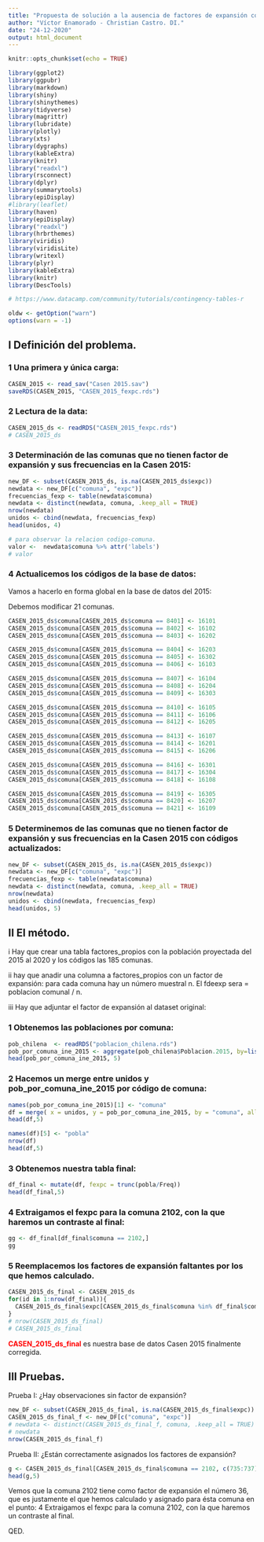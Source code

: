 ```yaml
---
title: "Propuesta de solución a la ausencia de factores de expansión comunales en 185 comunas de la Casen 2015"
author: "Víctor Enamorado - Christian Castro. DI."
date: "24-12-2020"
output: html_document
---
```


```r
knitr::opts_chunk$set(echo = TRUE)

library(ggplot2)
library(ggpubr)
library(markdown)
library(shiny)
library(shinythemes)
library(tidyverse)
library(magrittr)
library(lubridate)
library(plotly)
library(xts)
library(dygraphs)
library(kableExtra)
library(knitr)
library("readxl")
library(rsconnect)
library(dplyr)
library(summarytools)
library(epiDisplay)
#library(leaflet)
library(haven)
library(epiDisplay)
library("readxl")
library(hrbrthemes)
library(viridis)
library(viridisLite)
library(writexl)
library(plyr)
library(kableExtra)
library(knitr)
library(DescTools)

# https://www.datacamp.com/community/tutorials/contingency-tables-r

oldw <- getOption("warn")
options(warn = -1)
```

## I Definición del problema.

### 1 Una primera y única carga:

```r
CASEN_2015 <- read_sav("Casen 2015.sav")
saveRDS(CASEN_2015, "CASEN_2015_fexpc.rds") 
```

### 2 Lectura de la data:

```r
CASEN_2015_ds <- readRDS("CASEN_2015_fexpc.rds")
# CASEN_2015_ds
```

### 3 Determinación de las comunas que no tienen factor de expansión y sus frecuencias en la Casen 2015:

```r
new_DF <- subset(CASEN_2015_ds, is.na(CASEN_2015_ds$expc))
newdata <- new_DF[c("comuna", "expc")]
frecuencias_fexp <- table(newdata$comuna)
newdata <- distinct(newdata, comuna, .keep_all = TRUE)
nrow(newdata)
unidos <- cbind(newdata, frecuencias_fexp)
head(unidos, 4)
```

```r
# para observar la relacion codigo-comuna.
valor <-  newdata$comuna %>% attr('labels')
# valor
```

### 4 Actualicemos los códigos de la base de datos:

Vamos a hacerlo en forma global en la base de datos del 2015:

Debemos modificar 21 comunas.




```r



CASEN_2015_ds$comuna[CASEN_2015_ds$comuna == 8401] <- 16101
CASEN_2015_ds$comuna[CASEN_2015_ds$comuna == 8402] <- 16102
CASEN_2015_ds$comuna[CASEN_2015_ds$comuna == 8403] <- 16202

CASEN_2015_ds$comuna[CASEN_2015_ds$comuna == 8404] <- 16203
CASEN_2015_ds$comuna[CASEN_2015_ds$comuna == 8405] <- 16302
CASEN_2015_ds$comuna[CASEN_2015_ds$comuna == 8406] <- 16103

CASEN_2015_ds$comuna[CASEN_2015_ds$comuna == 8407] <- 16104
CASEN_2015_ds$comuna[CASEN_2015_ds$comuna == 8408] <- 16204
CASEN_2015_ds$comuna[CASEN_2015_ds$comuna == 8409] <- 16303

CASEN_2015_ds$comuna[CASEN_2015_ds$comuna == 8410] <- 16105
CASEN_2015_ds$comuna[CASEN_2015_ds$comuna == 8411] <- 16106
CASEN_2015_ds$comuna[CASEN_2015_ds$comuna == 8412] <- 16205

CASEN_2015_ds$comuna[CASEN_2015_ds$comuna == 8413] <- 16107
CASEN_2015_ds$comuna[CASEN_2015_ds$comuna == 8414] <- 16201
CASEN_2015_ds$comuna[CASEN_2015_ds$comuna == 8415] <- 16206

CASEN_2015_ds$comuna[CASEN_2015_ds$comuna == 8416] <- 16301
CASEN_2015_ds$comuna[CASEN_2015_ds$comuna == 8417] <- 16304
CASEN_2015_ds$comuna[CASEN_2015_ds$comuna == 8418] <- 16108

CASEN_2015_ds$comuna[CASEN_2015_ds$comuna == 8419] <- 16305
CASEN_2015_ds$comuna[CASEN_2015_ds$comuna == 8420] <- 16207
CASEN_2015_ds$comuna[CASEN_2015_ds$comuna == 8421] <- 16109

```


### 5 Determinemos de las comunas que no tienen factor de expansión y sus frecuencias en la Casen 2015 con códigos actualizados:

```r
new_DF <- subset(CASEN_2015_ds, is.na(CASEN_2015_ds$expc))
newdata <- new_DF[c("comuna", "expc")]
frecuencias_fexp <- table(newdata$comuna)
newdata <- distinct(newdata, comuna, .keep_all = TRUE)
nrow(newdata)
unidos <- cbind(newdata, frecuencias_fexp)
head(unidos, 5)
```



##  II El método.

i Hay que crear una tabla factores_propios con la población proyectada del 2015 al 2020 y los códigos las 185 comunas.

ii hay que anadir una columna a factores_propios con un factor de expansión: para cada comuna hay un número muestral n. El fdeexp sera = poblacion comunal / n. 

iii Hay que adjuntar el factor de expansión al dataset original:

### 1 Obtenemos las poblaciones por comuna:

```r
pob_chilena  <- readRDS("poblacion_chilena.rds")
pob_por_comuna_ine_2015 <- aggregate(pob_chilena$Poblacion.2015, by=list(Comuna=pob_chilena$Comuna), FUN=sum)
head(pob_por_comuna_ine_2015, 5)
```


### 2 Hacemos un merge entre unidos y pob_por_comuna_ine_2015 por código de comuna:


```r
names(pob_por_comuna_ine_2015)[1] <- "comuna"
df = merge( x = unidos, y = pob_por_comuna_ine_2015, by = "comuna", all.x = TRUE)
head(df,5)

names(df)[5] <- "pobla"
nrow(df)
head(df,5)
```

### 3 Obtenemos nuestra tabla final:

```r

df_final <- mutate(df, fexpc = trunc(pobla/Freq))
head(df_final,5)

```
### 4 Extraigamos el fexpc para la comuna 2102, con la que haremos un contraste al final:

```r
gg <- df_final[df_final$comuna == 2102,] 
gg
```



### 5 Reemplacemos los factores de expansión faltantes por los que hemos calculado.


```r
CASEN_2015_ds_final <- CASEN_2015_ds
for(id in 1:nrow(df_final)){
  CASEN_2015_ds_final$expc[CASEN_2015_ds_final$comuna %in% df_final$comuna[id]] <- df_final$fexpc[id]
}
# nrow(CASEN_2015_ds_final)
# CASEN_2015_ds_final
```
<span style="color:red">**CASEN_2015_ds_final**</span> es nuestra base de datos Casen 2015 finalmente corregida.

## III Pruebas.

Prueba I: ¿Hay observaciones sin factor de expansión?


```r
new_DF <- subset(CASEN_2015_ds_final, is.na(CASEN_2015_ds_final$expc))
CASEN_2015_ds_final_f <- new_DF[c("comuna", "expc")]
# newdata <- distinct(CASEN_2015_ds_final_f, comuna, .keep_all = TRUE)
# newdata
nrow(CASEN_2015_ds_final_f)
```


Prueba II: ¿Están correctamente asignados los factores de expansión?

```r
g <- CASEN_2015_ds_final[CASEN_2015_ds_final$comuna == 2102, c(735:737)] 
head(g,5)
```
Vemos que la comuna 2102 tiene como factor de expansión el número 36, que es justamente el que hemos calculado y asignado para ésta comuna en el punto: 4 Extraigamos el fexpc para la comuna 2102, con la que haremos un contraste al final.

QED.

<br>
<br>
<br>
<br>
<br>
























